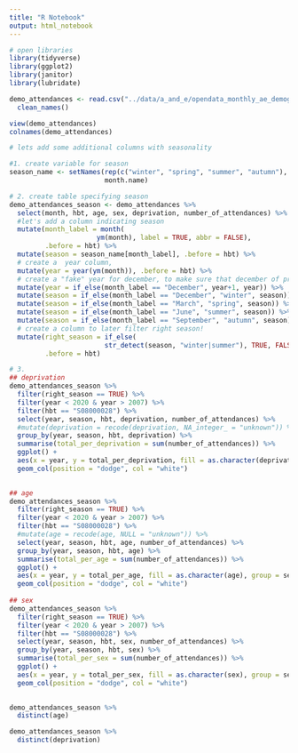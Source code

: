 ```yaml
---
title: "R Notebook"
output: html_notebook
---
```


```r
# open libraries
library(tidyverse)
library(ggplot2)
library(janitor)
library(lubridate)
```

```r
demo_attendances <- read.csv("../data/a_and_e/opendata_monthly_ae_demographics_202305.csv") %>% 
  clean_names()
```

```r
view(demo_attendances)
colnames(demo_attendances)
```

```r
# lets add some additional columns with seasonality

#1. create variable for season
season_name <- setNames(rep(c("winter", "spring", "summer", "autumn"), each = 3),
                        month.name)

# 2. create table specifying season
demo_attendances_season <- demo_attendances %>% 
  select(month, hbt, age, sex, deprivation, number_of_attendances) %>% 
  #let's add a column indicating season
  mutate(month_label = month(
                      ym(month), label = TRUE, abbr = FALSE), 
         .before = hbt) %>% 
  mutate(season = season_name[month_label], .before = hbt) %>% 
  # create a  year column, 
  mutate(year = year(ym(month)), .before = hbt) %>% 
  # create a "fake" year for december, to make sure that december of previous year falls in next year for correct grouping
  mutate(year = if_else(month_label == "December", year+1, year)) %>% 
  mutate(season = if_else(month_label == "December", "winter", season)) %>%  
  mutate(season = if_else(month_label == "March", "spring", season)) %>% 
  mutate(season = if_else(month_label == "June", "summer", season)) %>% 
  mutate(season = if_else(month_label == "September", "autumn", season)) %>% 
  # create a column to later filter right season!
  mutate(right_season = if_else(
                        str_detect(season, "winter|summer"), TRUE, FALSE),
         .before = hbt) 

# 3. 
## deprivation
demo_attendances_season %>% 
  filter(right_season == TRUE) %>% 
  filter(year < 2020 & year > 2007) %>% 
  filter(hbt == "S08000028") %>% 
  select(year, season, hbt, deprivation, number_of_attendances) %>% 
  #mutate(deprivation = recode(deprivation, NA_integer_ = "unknown")) %>%
  group_by(year, season, hbt, deprivation) %>% 
  summarise(total_per_deprivation = sum(number_of_attendances)) %>% 
  ggplot() +
  aes(x = year, y = total_per_deprivation, fill = as.character(deprivation), group = season) +
  geom_col(position = "dodge", col = "white")

  
## age
demo_attendances_season %>% 
  filter(right_season == TRUE) %>% 
  filter(year < 2020 & year > 2007) %>% 
  filter(hbt == "S08000028") %>% 
  #mutate(age = recode(age, NULL = "unknown")) %>%
  select(year, season, hbt, age, number_of_attendances) %>% 
  group_by(year, season, hbt, age) %>% 
  summarise(total_per_age = sum(number_of_attendances)) %>% 
  ggplot() +
  aes(x = year, y = total_per_age, fill = as.character(age), group = season) +
  geom_col(position = "dodge", col = "white") 
  
## sex
demo_attendances_season %>% 
  filter(right_season == TRUE) %>% 
  filter(year < 2020 & year > 2007) %>% 
  filter(hbt == "S08000028") %>% 
  select(year, season, hbt, sex, number_of_attendances) %>% 
  group_by(year, season, hbt, sex) %>% 
  summarise(total_per_sex = sum(number_of_attendances)) %>% 
  ggplot() +
  aes(x = year, y = total_per_sex, fill = as.character(sex), group = season) +
  geom_col(position = "dodge", col = "white")
  

```

```r
demo_attendances_season %>% 
  distinct(age)
```

```r
demo_attendances_season %>% 
  distinct(deprivation)
```

